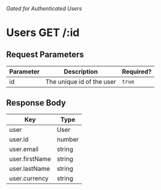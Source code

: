 ###### Gated for Authenticated Users

# Users GET /:id

## Request Parameters

| Parameter | Description | Required? |
|-|-|-|
| id | The unique id of the user | `true` |

## Response Body

| Key | Type |
|-|-|
| user | User |
| user.id | number |
| user.email | string |
| user.firstName | string |
| user.lastName | string |
| user.currency | string |
